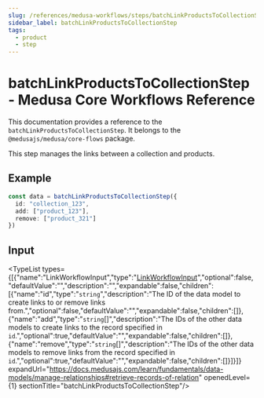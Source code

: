 ```yaml
---
slug: /references/medusa-workflows/steps/batchLinkProductsToCollectionStep
sidebar_label: batchLinkProductsToCollectionStep
tags:
  - product
  - step
---
```



# batchLinkProductsToCollectionStep - Medusa Core Workflows Reference

This documentation provides a reference to the `batchLinkProductsToCollectionStep`. It belongs to the `@medusajs/medusa/core-flows` package.

This step manages the links between a collection and products.

## Example

```ts
const data = batchLinkProductsToCollectionStep({
  id: "collection_123",
  add: ["product_123"],
  remove: ["product_321"]
})
```

## Input

<TypeList types={[{"name":"LinkWorkflowInput","type":"[LinkWorkflowInput](../../../../../types/CommonTypes/types/types.CommonTypes.LinkWorkflowInput/page.mdx)","optional":false,"defaultValue":"","description":"","expandable":false,"children":[{"name":"id","type":"`string`","description":"The ID of the data model to create links to or remove links from.","optional":false,"defaultValue":"","expandable":false,"children":[]},{"name":"add","type":"`string`[]","description":"The IDs of the other data models to create links to the record specified in `id`.","optional":true,"defaultValue":"","expandable":false,"children":[]},{"name":"remove","type":"`string`[]","description":"The IDs of the other data models to remove links from the record specified in `id`.","optional":true,"defaultValue":"","expandable":false,"children":[]}]}]} expandUrl="https://docs.medusajs.com/learn/fundamentals/data-models/manage-relationships#retrieve-records-of-relation" openedLevel={1} sectionTitle="batchLinkProductsToCollectionStep"/>
